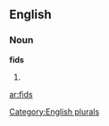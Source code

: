 {{also|FIDS}}
==English==

===Noun===
'''fids'''

# {{plural of|[[fid]]}}

[[Category:English plurals]]

[[ar:fids]]